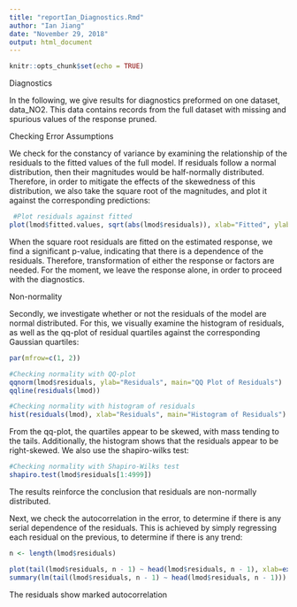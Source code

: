 ```yaml
---
title: "reportIan_Diagnostics.Rmd"
author: "Ian Jiang"
date: "November 29, 2018"
output: html_document
---
```


```r
knitr::opts_chunk$set(echo = TRUE)
```

Diagnostics

In the following, we give results for diagnostics preformed on one dataset, data_NO2. This data contains records from the full dataset with missing and spurious values of the response pruned. 

Checking Error Assumptions

We check for the constancy of variance by examining the relationship of the residuals to the fitted values of the full model. If residuals follow a normal distribution, then their magnitudes would be half-normally distributed. Therefore, in order to mitigate the effects of the skewedness of this distribution, we also take the square root of the magnitudes, and plot it against the corresponding predictions:

```r
 #Plot residuals against fitted
plot(lmod$fitted.values, sqrt(abs(lmod$residuals)), xlab="Fitted", ylab=expression(sqrt(hat(epsilon))), main="Residuals vs. Fitted")
```

When the square root residuals are fitted on the estimated response, we find a significant p-value, indicating that there is a dependence of the residuals. Therefore, transformation of either the response or factors are needed. For the moment, we leave the response alone, in order to proceed with the diagnostics. 

Non-normality

Secondly, we investigate whether or not the residuals of the model are normal distributed. For this, we visually examine the histogram of residuals, as well as the qq-plot of residual quartiles against the corresponding Gaussian quartiles:

```r
par(mfrow=c(1, 2))

#Checking normality with QQ-plot
qqnorm(lmod$residuals, ylab="Residuals", main="QQ Plot of Residuals")
qqline(residuals(lmod))

#Checking normality with histogram of residuals
hist(residuals(lmod), xlab="Residuals", main="Histogram of Residuals")

```


From the qq-plot, the quartiles appear to be skewed, with mass tending to the tails. Additionally, the histogram shows that the residuals appear to be right-skewed. We also use the shapiro-wilks test:

```r
#Checking normality with Shapiro-Wilks test
shapiro.test(lmod$residuals[1:4999])
```

The results reinforce the conclusion that residuals are non-normally distributed. 

Next, we check the autocorrelation in the error, to determine if there is any serial dependence of the residuals. This is achieved by simply regressing each residual on the previous, to determine if there is any trend:


```r
n <- length(lmod$residuals)

plot(tail(lmod$residuals, n - 1) ~ head(lmod$residuals, n - 1), xlab=expression(hat(epsilon)[i]), ylab=expression(hat(epsilon)[i + 1]))
summary(lm(tail(lmod$residuals, n - 1) ~ head(lmod$residuals, n - 1)))
```

The residuals show marked autocorrelation